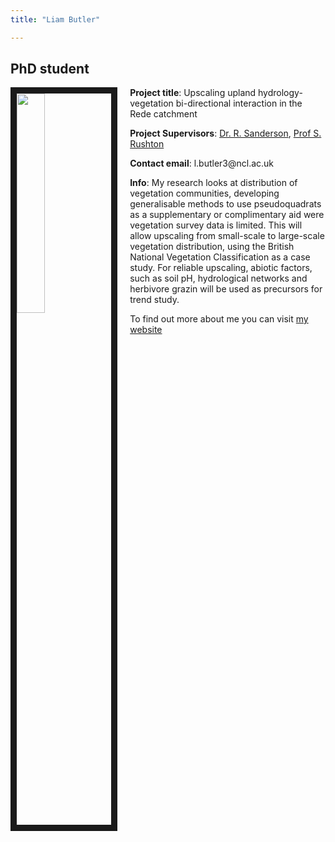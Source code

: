 ```yaml
---
title: "Liam Butler"

---
```



## PhD student

<img src= "images/Liam.jpg" style="width:30%; border:10px solid; margin-right: 20px" align= "left"> 

**Project title**: Upscaling upland hydrology-vegetation bi-directional interaction in the Rede catchment


**Project Supervisors**: [Dr. R. Sanderson]((https://www.ncl.ac.uk/nes/staff/profile/roysanderson.html#background)), [Prof S. Rushton]((https://www.ncl.ac.uk/nes/staff/profile/stevenrushton.html#background))

**Contact email**: l.butler3@ncl.ac.uk

**Info**: My research looks at distribution of vegetation communities, developing generalisable methods to use pseudoquadrats as a supplementary or complimentary aid were vegetation survey data is limited. This will allow upscaling from small-scale to large-scale vegetation distribution, using the British National Vegetation Classification as a case study.  For reliable upscaling, abiotic factors, such as soil pH, hydrological networks and herbivore grazin will be used as precursors for trend study.

To find out more about me you can visit [my website](www.linkedin.com/in/liam-butler-240591)

